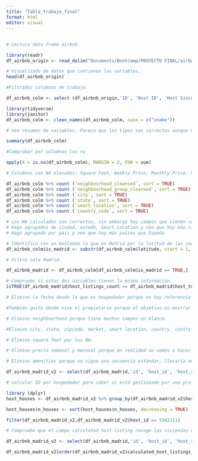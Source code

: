```yaml
---
title: "Tabla_trabajo_final"
format: html
editor: visual
---
```


## 

```r
# Lectura data frame airbnb.

library(readr)
df_airbnb_origin <- read_delim("Documents/Bootcamp/PROYECTO FINAL/airbnb-listings.csv", delim = ";", escape_double = FALSE, na = "NA", trim_ws = TRUE)

# Visualizado de datos que contienen las variables.
head(df_airbnb_origin)
```

```r
#Filtrados columnas de trabajo.

df_airbnb_colm <- select (df_airbnb_origin,'ID', 'Host ID', 'Host Since','Host Location', 'Host Response Time', 'Host Response Rate','Host Listings Count','Host Total Listings Count','Neighbourhood Cleansed', 'Neighbourhood Group Cleansed', 'City','State', 'Zipcode', 'Market', 'Smart Location', 'Country Code','Country','Latitude', 'Longitude', 'Property Type', 'Room Type','Accommodates', 'Bathrooms', 'Bedrooms', 'Beds', 'Bed Type','Amenities','Square Feet','Price', 'Weekly Price','Monthly Price','Security Deposit','Cleaning Fee', 'Guests Included', 'Extra People','Minimum Nights', 'Maximum Nights', 'Number of Reviews','Review Scores Rating', 'Review Scores Accuracy','Review Scores Cleanliness','Review Scores Checkin', 'Review Scores Communication','Review Scores Location','Review Scores Value', 'Cancellation Policy','Calculated host listings count','Reviews per Month','Features')
```

```r
library(tidyverse)
library(janitor)
df_airbnb_colm <- clean_names(df_airbnb_colm, case = c("snake"))

```

```r
# Veo resumen de variables. Parece que los tipos son correctos aunque hay algunas con NA altos.

summary(df_airbnb_colm)
```

```r
#Comprabar por columnas los na

apply(X = is.na(df_airbnb_colm), MARGIN = 2, FUN = sum)
```
```r
# Columnas con NA elevados: Square Feet, Weekly Price, Monthly Price, Segurity_Deposit, Cleaning_Fee y las Reviews. Análizar más adelante si hay que tratarlos como NA o como valores a 0.

```

```r
df_airbnb_colm %>% count (`neighbourhood_cleansed`, sort = TRUE) 
df_airbnb_colm %>% count (`neighbourhood_group_cleansed`, sort = TRUE) 
df_airbnb_colm %>% count (`city`, sort = TRUE) 
df_airbnb_colm %>% count (`state`, sort = TRUE) 
df_airbnb_colm %>% count (`smart_location`, sort = TRUE) 
df_airbnb_colm %>% count (`country_code`, sort = TRUE) 

# Los NA calculados son correctos, sin embargo hay campos que vienen con muchos registros vacíos. Revisar más adelante.
# Hago agrupados de ciudad, estado, Smart Location y veo que hay más ciudades que Madrid.
# Hago agrupado por país y veo que hay más países que España
```

```r
# Identifico con un booleano lo que es Madrid por la latitud de las coordenadas.
df_airbnb_colm$is_madrid <- substr(df_airbnb_colm$latitude, start = 1, stop = 2) =='40'
```

```r
# Filtro solo Madrid.

df_airbnb_madrid <- df_airbnb_colm[df_airbnb_colm$is_madrid == TRUE,]

```

```r
# Compruebo si estas dos variables tienen la misma información.
isTRUE(df_airbnb_madrid$host_listings_count == df_airbnb_madrid$host_total_listings_count)
```

```r
# Elimino la fecha desde la que es hospedador porque no hay referencia de otras fechas para ver algo, ni histórico.

#También quito donde vive el propietario porque el objetivo es mostrar nuestro servicio al cliente final y poco le importa donde estén los otros propietarios.

# Elimino neighbourhood porque tiene muchos campos en blanco.

#Elimino city, state, zipcode, market, smart location, country, contry code porque vamos atrabajar solo con Madrid y ya lo tengo filtrado.

# Elimino square feet por los NA.

# Elimino precio semanal y mensual porque en realidad no vamos a hacer uso de él.

# Elimino amenities porque no sigue una secuencia estándar, llevaría mucho trabajo limpiar y tampoco aporta mucho valor.

df_airbnb_madrid_v2 <- select(df_airbnb_madrid,'id', 'host_id', 'host_response_time', 'host_response_rate','host_listings_count', 'host_total_listings_count','calculated_host_listings_count','neighbourhood_cleansed','latitude','longitude','property_type','room_type', 'accommodates','bathrooms','bedrooms','beds', 'bed_type','security_deposit', 'cleaning_fee','guests_included', 'extra_people', 'minimum_nights','number_of_reviews','number_of_reviews', "review_scores_rating", "review_scores_accuracy","review_scores_cleanliness","review_scores_checkin","review_scores_communication","review_scores_location","review_scores_value","cancellation_policy","reviews_per_month")
```

```r
# calcular ID por hospedador para saber si está gestionado por una profesional, agrupar el tiempo y tasa de respuesta y ver si las mejores tasas se corresponden con gestores. 

library (dplyr)
host_houses <- df_airbnb_madrid_v2 %>% group_by(df_airbnb_madrid_v2$host_id) %>% summarise(n_houses= n(), .groups = 'drop')

host_houses$n_houses <- sort(host_houses$n_houses, decreasing = TRUE)
```


```r
filter(df_airbnb_madrid_v2,df_airbnb_madrid_v2$host_id == 5542111)

# Compruebo que el campo calculated host listing recoge las viviendas de cada alquilador. Host listing count y total host listing count no tiene la información correcta, así que lo elimino y me quedo solo con el campo calcupado.
```
```r
df_airbnb_madrid_v2 <- select(df_airbnb_madrid,'id', 'host_id', 'host_response_time', 'host_response_rate','neighbourhood_cleansed','latitude','longitude','property_type','room_type', 'accommodates','bathrooms','bedrooms','beds', 'bed_type','security_deposit', 'cleaning_fee','guests_included', 'extra_people', 'minimum_nights','number_of_reviews','number_of_reviews', "review_scores_rating", "review_scores_accuracy","review_scores_cleanliness","review_scores_checkin","review_scores_communication","review_scores_location","review_scores_value","cancellation_policy","calculated_host_listings_count","reviews_per_month")
```

```r
df_airbnb_madrid_v2[order(df_airbnb_madrid_v2$calculated_host_listings_count, decreasing = TRUE),]      
```
